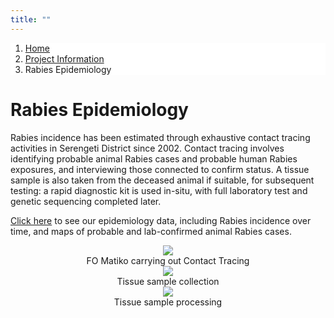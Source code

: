 ```yaml
---
title: ""
---
```


<ol class="breadcrumb" style="background-color:white;">
  <li class="breadcrumb-item"><a href="index.html">Home</a></li>
  <li class="breadcrumb-item"><a href="about_overview.html">Project Information</a></li>
  <li class="breadcrumb-item active">Rabies Epidemiology</li>
</ol>

# Rabies Epidemiology  
  
Rabies incidence has been estimated through exhaustive contact tracing activities in Serengeti District since 2002. Contact tracing involves identifying probable animal Rabies cases and probable human Rabies exposures, and interviewing those connected to confirm status. A tissue sample is also taken from the deceased animal if suitable, for subsequent testing: a rapid diagnostic kit is used in-situ, with full laboratory test and genetic sequencing completed later.  
  
[Click here](data_epi.html) to see our epidemiology data, including Rabies incidence over time, and maps of probable and lab-confirmed animal Rabies cases.  
  
<center>
<div class="gallery_3">
  <img src="img/epi_1.png" />
  <div class="caption">FO Matiko carrying out Contact Tracing</div>
</div>
<div class="gallery_3">
  <img src="img/epi_2.png" />
  <div class="caption">Tissue sample collection</div>
</div>
<div class="gallery_3">  
  <img src="img/epi_3.png" />
  <div class="caption">Tissue sample processing</div>
</div>
</center>